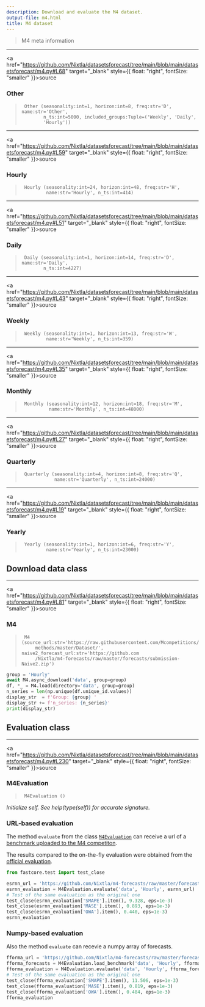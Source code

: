 ```yaml
---
description: Download and evaluate the M4 dataset.
output-file: m4.html
title: M4 dataset
---
```



> M4 meta information

------------------------------------------------------------------------

<a
href="https://github.com/Nixtla/datasetsforecast/tree/main/blob/main/datasetsforecast/m4.py#L68"
target="_blank" style={{ float: "right", fontSize: "smaller" }}>source</a>

### Other

> ``` text
>  Other (seasonality:int=1, horizon:int=8, freq:str='D', name:str='Other',
>         n_ts:int=5000, included_groups:Tuple=('Weekly', 'Daily',
>         'Hourly'))
> ```

------------------------------------------------------------------------

<a
href="https://github.com/Nixtla/datasetsforecast/tree/main/blob/main/datasetsforecast/m4.py#L59"
target="_blank" style={{ float: "right", fontSize: "smaller" }}>source</a>

### Hourly

> ``` text
>  Hourly (seasonality:int=24, horizon:int=48, freq:str='H',
>          name:str='Hourly', n_ts:int=414)
> ```

------------------------------------------------------------------------

<a
href="https://github.com/Nixtla/datasetsforecast/tree/main/blob/main/datasetsforecast/m4.py#L51"
target="_blank" style={{ float: "right", fontSize: "smaller" }}>source</a>

### Daily

> ``` text
>  Daily (seasonality:int=1, horizon:int=14, freq:str='D', name:str='Daily',
>         n_ts:int=4227)
> ```

------------------------------------------------------------------------

<a
href="https://github.com/Nixtla/datasetsforecast/tree/main/blob/main/datasetsforecast/m4.py#L43"
target="_blank" style={{ float: "right", fontSize: "smaller" }}>source</a>

### Weekly

> ``` text
>  Weekly (seasonality:int=1, horizon:int=13, freq:str='W',
>          name:str='Weekly', n_ts:int=359)
> ```

------------------------------------------------------------------------

<a
href="https://github.com/Nixtla/datasetsforecast/tree/main/blob/main/datasetsforecast/m4.py#L35"
target="_blank" style={{ float: "right", fontSize: "smaller" }}>source</a>

### Monthly

> ``` text
>  Monthly (seasonality:int=12, horizon:int=18, freq:str='M',
>           name:str='Monthly', n_ts:int=48000)
> ```

------------------------------------------------------------------------

<a
href="https://github.com/Nixtla/datasetsforecast/tree/main/blob/main/datasetsforecast/m4.py#L27"
target="_blank" style={{ float: "right", fontSize: "smaller" }}>source</a>

### Quarterly

> ``` text
>  Quarterly (seasonality:int=4, horizon:int=8, freq:str='Q',
>             name:str='Quarterly', n_ts:int=24000)
> ```

------------------------------------------------------------------------

<a
href="https://github.com/Nixtla/datasetsforecast/tree/main/blob/main/datasetsforecast/m4.py#L19"
target="_blank" style={{ float: "right", fontSize: "smaller" }}>source</a>

### Yearly

> ``` text
>  Yearly (seasonality:int=1, horizon:int=6, freq:str='Y',
>          name:str='Yearly', n_ts:int=23000)
> ```

## Download data class

------------------------------------------------------------------------

<a
href="https://github.com/Nixtla/datasetsforecast/tree/main/blob/main/datasetsforecast/m4.py#L81"
target="_blank" style={{ float: "right", fontSize: "smaller" }}>source</a>

### M4

> ``` text
>  M4 (source_url:str='https://raw.githubusercontent.com/Mcompetitions/M4-
>      methods/master/Dataset/', naive2_forecast_url:str='https://github.com
>      /Nixtla/m4-forecasts/raw/master/forecasts/submission-Naive2.zip')
> ```

```python
group = 'Hourly'
await M4.async_download('data', group=group)
df, *_ = M4.load(directory='data', group=group)
n_series = len(np.unique(df.unique_id.values))
display_str  = f'Group: {group} '
display_str += f'n_series: {n_series}'
print(display_str)
```

## Evaluation class

------------------------------------------------------------------------

<a
href="https://github.com/Nixtla/datasetsforecast/tree/main/blob/main/datasetsforecast/m4.py#L230"
target="_blank" style={{ float: "right", fontSize: "smaller" }}>source</a>

### M4Evaluation

> ``` text
>  M4Evaluation ()
> ```

*Initialize self. See help(type(self)) for accurate signature.*

### URL-based evaluation

The method `evaluate` from the class
[`M4Evaluation`](https://Nixtla.github.io/datasetsforecast/m4.html#m4evaluation)
can receive a url of a [benchmark uploaded to the M4
competiton](https://github.com/Mcompetitions/M4-methods/tree/master/point%20forecasts).

The results compared to the on-the-fly evaluation were obtained from the
[official
evaluation](https://github.com/Mcompetitions/M4-methods/blob/master/evaluation%20and%20ranks.xlsx).

```python
from fastcore.test import test_close
```


```python
esrnn_url = 'https://github.com/Nixtla/m4-forecasts/raw/master/forecasts/submission-118.zip'
esrnn_evaluation = M4Evaluation.evaluate('data', 'Hourly', esrnn_url)
# Test of the same evaluation as the original one
test_close(esrnn_evaluation['SMAPE'].item(), 9.328, eps=1e-3)
test_close(esrnn_evaluation['MASE'].item(), 0.893, eps=1e-3)
test_close(esrnn_evaluation['OWA'].item(), 0.440, eps=1e-3)
esrnn_evaluation
```

### Numpy-based evaluation

Also the method `evaluate` can recevie a numpy array of forecasts.

```python
fforma_url = 'https://github.com/Nixtla/m4-forecasts/raw/master/forecasts/submission-245.zip'
fforma_forecasts = M4Evaluation.load_benchmark('data', 'Hourly', fforma_url)
fforma_evaluation = M4Evaluation.evaluate('data', 'Hourly', fforma_forecasts)
# Test of the same evaluation as the original one
test_close(fforma_evaluation['SMAPE'].item(), 11.506, eps=1e-3)
test_close(fforma_evaluation['MASE'].item(), 0.819, eps=1e-3)
test_close(fforma_evaluation['OWA'].item(), 0.484, eps=1e-3)
fforma_evaluation
```

